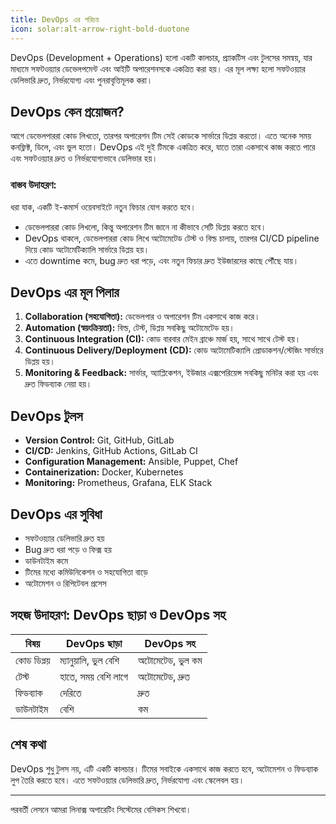 ```yaml
---
title: DevOps এর পরিচয়
icon: solar:alt-arrow-right-bold-duotone
---
```

DevOps (Development + Operations) হলো একটি কালচার, প্র্যাকটিস এবং টুলসের সমন্বয়, যার মাধ্যমে সফটওয়্যার ডেভেলপমেন্ট এবং আইটি অপারেশনসকে একত্রিত করা হয়। এর মূল লক্ষ্য হলো সফটওয়্যার ডেলিভারি দ্রুত, নির্ভরযোগ্য এবং পুনরাবৃত্তিমূলক করা।

## DevOps কেন প্রয়োজন?

আগে ডেভেলপাররা কোড লিখতো, তারপর অপারেশন টিম সেই কোডকে সার্ভারে ডিপ্লয় করতো। এতে অনেক সময় কনফ্লিক্ট, ডিলে, এবং ভুল হতো। DevOps এই দুই টিমকে একত্রিত করে, যাতে তারা একসাথে কাজ করতে পারে এবং সফটওয়্যার দ্রুত ও নির্ভরযোগ্যভাবে ডেলিভার হয়।

### বাস্তব উদাহরণ:

ধরা যাক, একটি ই-কমার্স ওয়েবসাইটে নতুন ফিচার যোগ করতে হবে।
- ডেভেলপাররা কোড লিখলো, কিন্তু অপারেশন টিম জানে না কীভাবে সেটি ডিপ্লয় করতে হবে।
- DevOps থাকলে, ডেভেলপাররা কোড লিখে অটোমেটেড টেস্ট ও বিল্ড চালায়, তারপর CI/CD pipeline দিয়ে কোড অটোমেটিক্যালি সার্ভারে ডিপ্লয় হয়।
- এতে downtime কমে, bug দ্রুত ধরা পড়ে, এবং নতুন ফিচার দ্রুত ইউজারদের কাছে পৌঁছে যায়।

## DevOps এর মূল পিলার

1. **Collaboration (সহযোগিতা):** ডেভেলপার ও অপারেশন টিম একসাথে কাজ করে।
2. **Automation (স্বয়ংক্রিয়তা):** বিল্ড, টেস্ট, ডিপ্লয় সবকিছু অটোমেটেড হয়।
3. **Continuous Integration (CI):** কোড বারবার মেইন ব্রাঞ্চে মার্জ হয়, সাথে সাথে টেস্ট হয়।
4. **Continuous Delivery/Deployment (CD):** কোড অটোমেটিক্যালি প্রোডাকশন/স্টেজিং সার্ভারে ডিপ্লয় হয়।
5. **Monitoring & Feedback:** সার্ভার, অ্যাপ্লিকেশন, ইউজার এক্সপেরিয়েন্স সবকিছু মনিটর করা হয় এবং দ্রুত ফিডব্যাক নেয়া হয়।

## DevOps টুলস

- **Version Control:** Git, GitHub, GitLab
- **CI/CD:** Jenkins, GitHub Actions, GitLab CI
- **Configuration Management:** Ansible, Puppet, Chef
- **Containerization:** Docker, Kubernetes
- **Monitoring:** Prometheus, Grafana, ELK Stack

## DevOps এর সুবিধা

- সফটওয়্যার ডেলিভারি দ্রুত হয়
- Bug দ্রুত ধরা পড়ে ও ফিক্স হয়
- ডাউনটাইম কমে
- টিমের মধ্যে কমিউনিকেশন ও সহযোগিতা বাড়ে
- অটোমেশন ও রিপিটেবল প্রসেস

## সহজ উদাহরণ: DevOps ছাড়া ও DevOps সহ

| বিষয় | DevOps ছাড়া | DevOps সহ |
|------|--------------|-----------|
| কোড ডিপ্লয় | ম্যানুয়ালি, ভুল বেশি | অটোমেটেড, ভুল কম |
| টেস্ট | হাতে, সময় বেশি লাগে | অটোমেটেড, দ্রুত |
| ফিডব্যাক | দেরিতে | দ্রুত |
| ডাউনটাইম | বেশি | কম |

## শেষ কথা

DevOps শুধু টুলস নয়, এটি একটি কালচার। টিমের সবাইকে একসাথে কাজ করতে হবে, অটোমেশন ও ফিডব্যাক লুপ তৈরি করতে হবে। এতে সফটওয়্যার ডেলিভারি দ্রুত, নির্ভরযোগ্য এবং স্কেলেবল হয়।

---

পরবর্তী লেসনে আমরা লিনাক্স অপারেটিং সিস্টেমের বেসিকস শিখবো।
